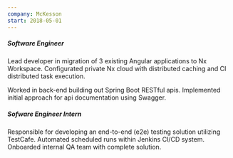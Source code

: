 ```yaml
---
company: McKesson
start: 2018-05-01
---
```


##### Software Engineer

Lead developer in migration of 3 existing Angular applications to Nx Workspace.
Configurated private Nx cloud with distributed caching and CI distributed task
execution.

Worked in back-end building out Spring Boot RESTful apis. Implemented initial
approach for api documentation using Swagger.

##### Sofware Engineer Intern

Responsible for developing an end-to-end (e2e) testing solution utilizing
TestCafe. Automated scheduled runs within Jenkins CI/CD system. Onboarded
internal QA team with complete solution.
